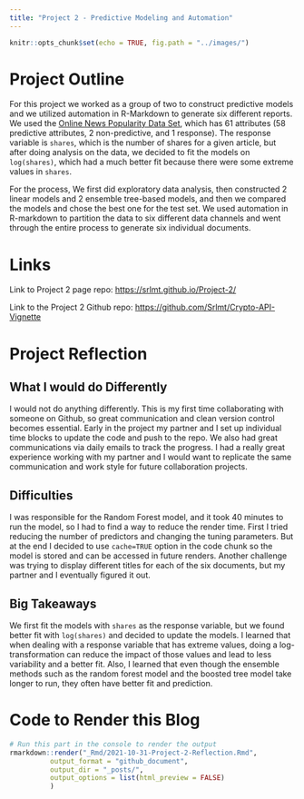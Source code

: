 ```yaml
---
title: "Project 2 - Predictive Modeling and Automation"
---
```

```r
knitr::opts_chunk$set(echo = TRUE, fig.path = "../images/")
```

# Project Outline

For this project we worked as a group of two to construct predictive models and we utilized automation in R-Markdown to generate six different reports. We used the [Online News Popularity Data Set](https://archive.ics.uci.edu/ml/datasets/Online+News+Popularity), which has 61 attributes (58 predictive attributes, 2 non-predictive, and 1 response). The response variable is `shares`, which is the number of shares for a given article, but after doing analysis on the data, we decided to fit the models on `log(shares)`, which had a much better fit because there were some extreme values in `shares`.    

For the process, We first did exploratory data analysis, then constructed 2 linear models and 2 ensemble tree-based models, and then we compared the models and chose the best one for the test set. We used automation in R-markdown to partition the data to six different data channels and went through the entire process to generate six individual documents. 
  
  
# Links

Link to Project 2 page repo: [https://srlmt.github.io/Project-2/](https://srlmt.github.io/Project-2/)

Link to the Project 2 Github repo: [https://github.com/Srlmt/Crypto-API-Vignette](https://github.com/Srlmt/Crypto-API-Vignette)
  
  
# Project Reflection
  
## What I would do Differently
  
I would not do anything differently. This is my first time collaborating with someone on Github, so great communication and clean version control becomes essential. Early in the project my partner and I set up individual time blocks to update the code and push to the repo. We also had great communications via daily emails to track the progress. I had a really great experience working with my partner and I would want to replicate the same communication and work style for future collaboration projects.    
  
## Difficulties
  
I was responsible for the Random Forest model, and it took 40 minutes to run the model, so I had to find a way to reduce the render time. First I tried reducing the number of predictors and changing the tuning parameters. But at the end I decided to use `cache=TRUE` option in the code chunk so the model is stored and can be accessed in future renders. Another challenge was trying to display different titles for each of the six documents, but my partner and I eventually figured it out.   

## Big Takeaways
  
We first fit the models with `shares` as the response variable, but we found better fit with `log(shares)` and decided to update the models. I learned that when dealing with a response variable that has extreme values, doing a log-transformation can reduce the impact of those values and lead to less variability and a better fit. Also, I learned that even though the ensemble methods such as the random forest model and the boosted tree model take longer to run, they often have better fit and prediction. 
  
# Code to Render this Blog

```r
# Run this part in the console to render the output
rmarkdown::render("_Rmd/2021-10-31-Project-2-Reflection.Rmd", 
          output_format = "github_document", 
          output_dir = "_posts/",
          output_options = list(html_preview = FALSE)
          )
```

